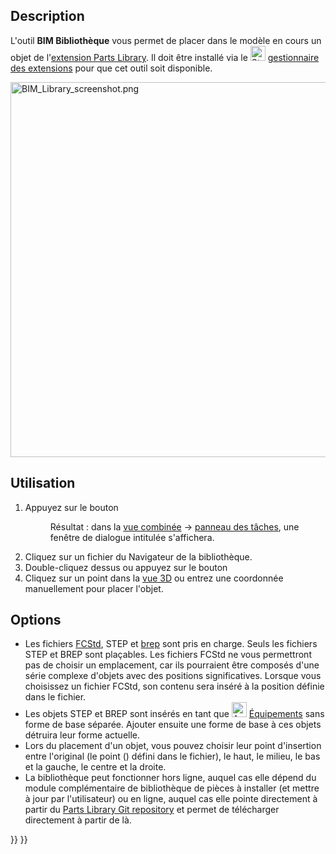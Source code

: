<languages/>

{{Docnav/fr
|[[BIM_Box/fr|Boîte]]
|[[Arch_Component/fr|Composant]]
|[[BIM_Workbench/fr|Atelier BIM]]
|IconL=BIM_Box.svg
|IconR=Arch_Component.svg
|IconC=Workbench_BIM.svg
}}

{{GuiCommand/fr
|Name=BIM Library
|Name/fr=BIM Bibliothèque
|MenuLocation=3D/BIM → Outils 3D génériques → Bibliothèque d'objets
|Workbenches=[[BIM_Workbench/fr|BIM]]
}}

==Description==

L'outil '''BIM Bibliothèque''' vous permet de placer dans le modèle en cours un objet de l'[[Parts_Library_Workbench/fr|extension Parts Library]]. Il doit être installé via le [[Image:Std_AddonMgr.svg|24px]] [[Std_AddonMgr/fr|gestionnaire des extensions]] pour que cet outil soit disponible.


[[Image:BIM Library screenshot.png|600px]]
{{Caption|La fenêtre de dialogue '''Explorateur de bibliothèques''' dans  le [[Task panel/fr|panneau des tâches]] à gauche}}

<span id="Usage"></span>
==Utilisation==

# Appuyez sur le bouton {{Button|[[Image:BIM_Library.svg|16px]] [[BIM_Library/fr|Bibliothèque d'objets]]}}
#: Résultat : dans la [[Combo_view/fr|vue combinée]] → [[Task_panel/fr|panneau des tâches]], une fenêtre de dialogue intitulée {{MenuCommand|Explorateur de bibliothèques}} s'affichera.
# Cliquez sur un fichier du Navigateur de la bibliothèque.
# Double-cliquez dessus ou appuyez sur le bouton {{Button|Insérer}}
# Cliquez sur un point dans la [[3D_view/fr|vue 3D]] ou entrez une coordonnée manuellement pour placer l'objet.

==Options==

* Les fichiers [[File_Format_FCStd/fr|FCStd]], STEP et [[File_Format_FCStd/fr#*.brep|brep]] sont pris en charge. Seuls les fichiers STEP et BREP sont plaçables. Les fichiers FCStd ne vous permettront pas de choisir un emplacement, car ils pourraient être composés d'une série complexe d'objets avec des positions significatives. Lorsque vous choisissez un fichier FCStd, son contenu sera inséré à la position définie dans le fichier.
* Les objets STEP et BREP sont insérés en tant que [[Image:Arch_Equipment.svg|24px]] [[Arch_Equipment/fr|Équipements]] sans forme de base séparée. Ajouter ensuite une forme de base à ces objets détruira leur forme actuelle.
* Lors du placement d'un objet, vous pouvez choisir leur point d'insertion entre l'original (le point ({{incode|0,0,0}}) défini dans le fichier), le haut, le milieu, le bas et la gauche, le centre et la droite.
* La bibliothèque peut fonctionner hors ligne, auquel cas elle dépend du module complémentaire de bibliothèque de pièces à installer (et mettre à jour par l'utilisateur) ou en ligne, auquel cas elle pointe directement à partir du [https://github.com/FreeCAD/FreeCAD-library Parts Library Git repository] et permet de télécharger directement à partir de là.


{{Docnav/fr
|[[BIM_Box/fr|Boîte]]
|[[Arch_Component/fr|Composant]]
|[[BIM_Workbench/fr|Atelier BIM]]
|IconL=BIM_Box.svg
|IconR=Arch_Component.svg
|IconC=Workbench_BIM.svg
}}

{{BIM_Tools_navi{{#translation:}}}}
{{Userdocnavi{{#translation:}}}}